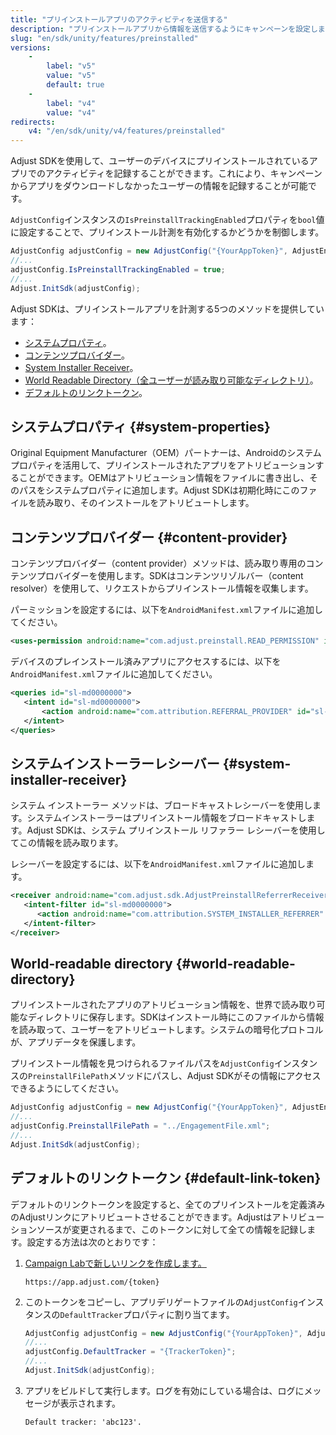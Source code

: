 ```yaml
---
title: "プリインストールアプリのアクティビティを送信する"
description: "プリインストールアプリから情報を送信するようにキャンペーンを設定します。"
slug: "en/sdk/unity/features/preinstalled"
versions: 
    - 
        label: "v5"
        value: "v5"
        default: true
    - 
        label: "v4"
        value: "v4"
redirects: 
    v4: "/en/sdk/unity/v4/features/preinstalled"
---
```

Adjust SDKを使用して、ユーザーのデバイスにプリインストールされているアプリでのアクティビティを記録することができます。これにより、キャンペーンからアプリをダウンロードしなかったユーザーの情報を記録することが可能です。

`AdjustConfig`インスタンスの`IsPreinstallTrackingEnabled`プロパティを`bool`値に設定することで、プリインストール計測を有効化するかどうかを制御します。

```cs
AdjustConfig adjustConfig = new AdjustConfig("{YourAppToken}", AdjustEnvironment.Sandbox, true);
//...
adjustConfig.IsPreinstallTrackingEnabled = true;
//...
Adjust.InitSdk(adjustConfig);
```

Adjust SDKは、プリインストールアプリを計測する5つのメソッドを提供しています：

* [システムプロパティ](#system-properties)。
* [コンテンツプロバイダー](#content-provider)。
* [System Installer Receiver](#system-installer-receiver)。
* [World Readable Directory（全ユーザーが読み取り可能なディレクトリ）](#world-readable-directory)。
* [デフォルトのリンクトークン](#default-link-token)。

システムプロパティ \{\#system\-properties\}
--------------------------------------

Original Equipment Manufacturer（OEM）パートナーは、Androidのシステムプロパティを活用して、プリインストールされたアプリをアトリビューションすることができます。OEMはアトリビューション情報をファイルに書き出し、そのパスをシステムプロパティに追加します。Adjust SDKは初期化時にこのファイルを読み取り、そのインストールをアトリビュートします。

コンテンツプロバイダー \{\#content\-provider\}
---------------------------------------

コンテンツプロバイダー（content provider）メソッドは、読み取り専用のコンテンツプロバイダーを使用します。SDKはコンテンツリゾルバー（content resolver）を使用して、リクエストからプリインストール情報を収集します。

パーミッションを設定するには、以下を`AndroidManifest.xml`ファイルに追加してください。
<codeblock title="AndroidManifest.xml"> 

```xml
<uses-permission android:name="com.adjust.preinstall.READ_PERMISSION" id="sl-md0000000"/>
```

</CodeBlock> 

デバイスのプレインストール済みアプリにアクセスするには、以下を`AndroidManifest.xml`ファイルに追加してください。
<codeblock title="AndroidManifest.xml"> 

```xml
<queries id="sl-md0000000">
   <intent id="sl-md0000000">
       <action android:name="com.attribution.REFERRAL_PROVIDER" id="sl-md0000000"/>
   </intent>
</queries>

```

</CodeBlock> 

システムインストーラーレシーバー \{\#system\-installer\-receiver\}
-------------------------------------------------------

システム インストーラー メソッドは、ブロードキャストレシーバーを使用します。システムインストーラーはプリインストール情報をブロードキャストします。Adjust SDKは、システム プリインストール リファラー レシーバーを使用してこの情報を読み取ります。

レシーバーを設定するには、以下を`AndroidManifest.xml`ファイルに追加します。
<codeblock title="AndroidManifest.xml"> 

```xml
<receiver android:name="com.adjust.sdk.AdjustPreinstallReferrerReceiver" id="sl-md0000000">
   <intent-filter id="sl-md0000000">
      <action android:name="com.attribution.SYSTEM_INSTALLER_REFERRER" id="sl-md0000000" />
   </intent-filter>
</receiver>

```

</CodeBlock> 

World\-readable directory \{\#world\-readable\-directory\}
----------------------------------------------------------------

プリインストールされたアプリのアトリビューション情報を、世界で読み取り可能なディレクトリに保存します。SDKはインストール時にこのファイルから情報を読み取って、ユーザーをアトリビュートします。システムの暗号化プロトコルが、アプリデータを保護します。

プリインストール情報を見つけられるファイルパスを`AdjustConfig`インスタンスの`PreinstallFilePath`メソッドにパスし、Adjust SDKがその情報にアクセスできるようにしてください。

```cs
AdjustConfig adjustConfig = new AdjustConfig("{YourAppToken}", AdjustEnvironment.Sandbox, true);
//...
adjustConfig.PreinstallFilePath = "../EngagementFile.xml";
//...
Adjust.InitSdk(adjustConfig);
```

デフォルトのリンクトークン \{\#default\-link\-token\}
---------------------------------------------

デフォルトのリンクトークンを設定すると、全てのプリインストールを定義済みのAdjustリンクにアトリビュートさせることができます。Adjustはアトリビューションソースが変更されるまで、このトークンに対して全ての情報を記録します。設定する方法は次のとおりです：

1. [Campaign Labで新しいリンクを作成します。](https://help.adjust.com/en/article/links)

   ```http
   https://app.adjust.com/{token}
   ```

2. このトークンをコピーし、アプリデリゲートファイルの`AdjustConfig`インスタンスの`DefaultTracker`プロパティに割り当てます。

   ```cs
   AdjustConfig adjustConfig = new AdjustConfig("{YourAppToken}", AdjustEnvironment.Sandbox);
   //...
   adjustConfig.DefaultTracker = "{TrackerToken}";
   //...
   Adjust.InitSdk(adjustConfig);
   ```

3. アプリをビルドして実行します。ログを有効にしている場合は、ログにメッセージが表示されます。 

   ```text
   Default tracker: 'abc123'.
   ```

